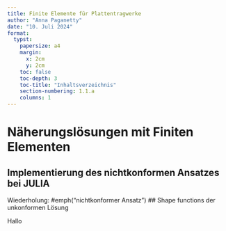 ```yaml
---
title: Finite Elemente für Plattentragwerke
author: "Anna Paganetty"
date: "10. Juli 2024"
format:
  typst:
    papersize: a4
    margin:
      x: 2cm
      y: 2cm
    toc: false
    toc-depth: 3
    toc-title: "Inhaltsverzeichnis"
    section-numbering: 1.1.a
    columns: 1
---
```


# Näherungslösungen mit Finiten Elementen
## Implementierung des nichtkonformen Ansatzes bei JULIA

Wiederholung: #emph("nichtkonformer Ansatz")
## Shape functions der unkonformen Lösung

Hallo
